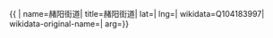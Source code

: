 {{ {{{1|PRC admin/showdata}}}|
name=赭阳街道|
title=赭阳街道|
lat=|
lng=|
wikidata=Q104183997|
wikidata-original-name=|
arg={{{arg|}}}}}